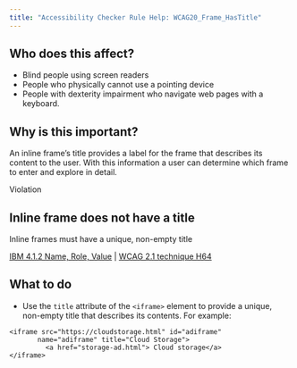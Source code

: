 ```yaml
---
title: "Accessibility Checker Rule Help: WCAG20_Frame_HasTitle"
---
```


<div className="toolHelp">
<Row>
<Column colLg={5} colMd={3} colSm={4} className="toolLeft">

## Who does this affect?

* Blind people using screen readers
* People who physically cannot use a pointing device
* People with dexterity impairment who navigate web pages with a keyboard.

## Why is this important?

An inline frame’s title provides a label for the frame that describes its content to the user. With this information a user can determine which frame to enter and explore in detail.

</Column>
<Column colLg={11} colMd={5} colSm={4} className="toolMain">

<div className="level-violation">
Violation
</div>

## Inline frame does not have a title
Inline frames must have a unique, non-empty title

[IBM 4.1.2 Name, Role, Value](http://www.ibm.com/able/guidelines/ci162/name_role_value.html) | [WCAG 2.1 technique H64](https://www.w3.org/WAI/WCAG21/Techniques/html/H64)

<div id="elementLocation">
</div>

## What to do

* Use the `title` attribute of the `<iframe>` element to provide a unique, non-empty title that describes its contents.
For example:

```
<iframe src="https://cloudstorage.html" id="adiframe" 
       name="adiframe" title="Cloud Storage">
         <a href="storage-ad.html"> Cloud storage</a>
</iframe>
```

</Column>
</Row>
</div>

